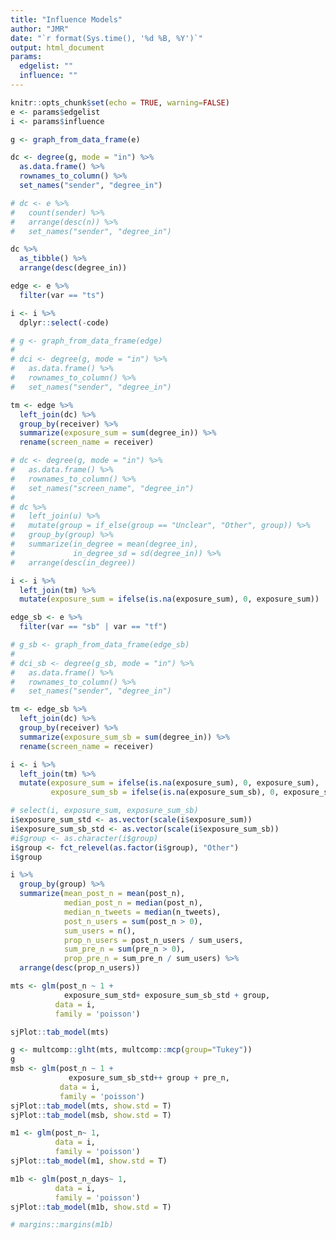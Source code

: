 ```yaml
---
title: "Influence Models"
author: "JMR"
date: "`r format(Sys.time(), '%d %B, %Y')`"
output: html_document
params:
  edgelist: ""
  influence: ""
---
```


```r
knitr::opts_chunk$set(echo = TRUE, warning=FALSE)
e <- params$edgelist
i <- params$influence
```

```r
g <- graph_from_data_frame(e)

dc <- degree(g, mode = "in") %>% 
  as.data.frame() %>% 
  rownames_to_column() %>% 
  set_names("sender", "degree_in")

# dc <- e %>% 
#   count(sender) %>% 
#   arrange(desc(n)) %>% 
#   set_names("sender", "degree_in")

dc %>% 
  as_tibble() %>% 
  arrange(desc(degree_in))

edge <- e %>% 
  filter(var == "ts")

i <- i %>% 
  dplyr::select(-code)

# g <- graph_from_data_frame(edge)
# 
# dci <- degree(g, mode = "in") %>% 
#   as.data.frame() %>% 
#   rownames_to_column() %>% 
#   set_names("sender", "degree_in")

tm <- edge %>% 
  left_join(dc) %>% 
  group_by(receiver) %>% 
  summarize(exposure_sum = sum(degree_in)) %>% 
  rename(screen_name = receiver)

# dc <- degree(g, mode = "in") %>% 
#   as.data.frame() %>% 
#   rownames_to_column() %>% 
#   set_names("screen_name", "degree_in")
# 
# dc %>% 
#   left_join(u) %>% 
#   mutate(group = if_else(group == "Unclear", "Other", group)) %>% 
#   group_by(group) %>% 
#   summarize(in_degree = mean(degree_in),
#             in_degree_sd = sd(degree_in)) %>% 
#   arrange(desc(in_degree))

i <- i %>% 
  left_join(tm) %>% 
  mutate(exposure_sum = ifelse(is.na(exposure_sum), 0, exposure_sum))

edge_sb <- e %>% 
  filter(var == "sb" | var == "tf")

# g_sb <- graph_from_data_frame(edge_sb)
# 
# dci_sb <- degree(g_sb, mode = "in") %>% 
#   as.data.frame() %>% 
#   rownames_to_column() %>% 
#   set_names("sender", "degree_in")

tm <- edge_sb %>% 
  left_join(dc) %>% 
  group_by(receiver) %>% 
  summarize(exposure_sum_sb = sum(degree_in)) %>% 
  rename(screen_name = receiver)

i <- i %>% 
  left_join(tm) %>% 
  mutate(exposure_sum = ifelse(is.na(exposure_sum), 0, exposure_sum),
         exposure_sum_sb = ifelse(is.na(exposure_sum_sb), 0, exposure_sum_sb))

# select(i, exposure_sum, exposure_sum_sb)
i$exposure_sum_std <- as.vector(scale(i$exposure_sum))
i$exposure_sum_sb_std <- as.vector(scale(i$exposure_sum_sb))
#i$group <- as.character(i$group)
i$group <- fct_relevel(as.factor(i$group), "Other")
i$group

i %>% 
  group_by(group) %>% 
  summarize(mean_post_n = mean(post_n),
            median_post_n = median(post_n),
            median_n_tweets = median(n_tweets),
            post_n_users = sum(post_n > 0),
            sum_users = n(),
            prop_n_users = post_n_users / sum_users,
            sum_pre_n = sum(pre_n > 0),
            prop_pre_n = sum_pre_n / sum_users) %>% 
  arrange(desc(prop_n_users))

mts <- glm(post_n ~ 1 +
            exposure_sum_std+ exposure_sum_sb_std + group,
          data = i,
          family = 'poisson')

sjPlot::tab_model(mts)

```

```r
g <- multcomp::glht(mts, multcomp::mcp(group="Tukey"))
g
msb <- glm(post_n ~ 1 +
             exposure_sum_sb_std++ group + pre_n,
           data = i,
           family = 'poisson')
sjPlot::tab_model(mts, show.std = T)
sjPlot::tab_model(msb, show.std = T)
```

```r
m1 <- glm(post_n~ 1,
          data = i,
          family = 'poisson')
sjPlot::tab_model(m1, show.std = T)

m1b <- glm(post_n_days~ 1,
          data = i,
          family = 'poisson')
sjPlot::tab_model(m1b, show.std = T)

# margins::margins(m1b)
```